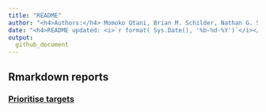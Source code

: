 ```yaml
---
title: "README"
author: "<h4>Authors:</h4> Momoko Otani, Brian M. Schilder, Nathan G. Skene"
date: "<h4>README updated: <i>`r format( Sys.Date(), '%b-%d-%Y')`</i></h4>"
output:
  github_document
---
```



## Rmarkdown reports

### [Prioritise targets](https://neurogenomics.github.io/RareDiseasePrioritisation/reports/prioritise_targets)